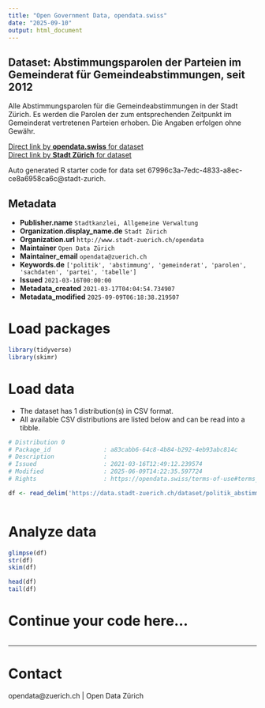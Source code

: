 ```yaml
---
title: "Open Government Data, opendata.swiss"
date: "2025-09-10"
output: html_document
---
```


## Dataset: Abstimmungsparolen der Parteien im Gemeinderat für Gemeindeabstimmungen, seit 2012

Alle Abstimmungsparolen für die Gemeindeabstimmungen in der Stadt Zürich. Es werden die Parolen der zum entsprechenden Zeitpunkt im Gemeinderat vertretenen Parteien erhoben. Die Angaben erfolgen ohne Gewähr.


[Direct link by **opendata.swiss** for dataset](https://opendata.swiss/de/dataset/abstimmungsparolen-der-parteien-im-gemeinderat-fur-gemeindeabstimmungen-seit-2012)<br>
[Direct link by **Stadt Zürich** for dataset](https://data.stadt-zuerich.ch/dataset/politik_abstimmungsparolen_gemeindeabstimmung_seit2012)

Auto generated R starter code for data set 67996c3a-7edc-4833-a8ec-ce8a6958ca6c@stadt-zurich.

## Metadata

- **Publisher.name** `Stadtkanzlei, Allgemeine Verwaltung`
- **Organization.display_name.de** `Stadt Zürich`
- **Organization.url** `http://www.stadt-zuerich.ch/opendata`
- **Maintainer** `Open Data Zürich`
- **Maintainer_email** `opendata@zuerich.ch`
- **Keywords.de** `['politik', 'abstimmung', 'gemeinderat', 'parolen', 'sachdaten', 'partei', 'tabelle']`
- **Issued** `2021-03-16T00:00:00`
- **Metadata_created** `2021-03-17T04:04:54.734907`
- **Metadata_modified** `2025-09-09T06:18:38.219507`


# Load packages

```r

library(tidyverse)
library(skimr)

```

# Load data

-   The dataset has 1 distribution(s) in CSV format.
-   All available CSV distributions are listed below and can be read into a tibble.

```r

# Distribution 0
# Package_id               : a83cabb6-64c8-4b84-b292-4eb93abc814c
# Description              : 
# Issued                   : 2021-03-16T12:49:12.239574
# Modified                 : 2025-06-09T14:22:35.597724
# Rights                   : https://opendata.swiss/terms-of-use#terms_open

df <- read_delim('https://data.stadt-zuerich.ch/dataset/politik_abstimmungsparolen_gemeindeabstimmung_seit2012/download/abstimmungsparolen.csv')



```

# Analyze data

```r

glimpse(df)
str(df)
skim(df)

head(df)
tail(df)

```

# Continue your code here...

```r

```

------------------------------------------------------------------------

# Contact

opendata@zuerich.ch | Open Data Zürich
